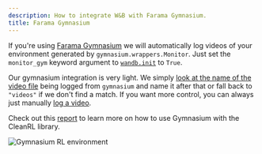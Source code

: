 ```yaml
---
description: How to integrate W&B with Farama Gymnasium.
title: Farama Gymnasium
---
```


If you're using [Farama Gymnasium](https://gymnasium.farama.org/#) we will automatically log videos of your environment generated by `gymnasium.wrappers.Monitor`. Just set the `monitor_gym` keyword argument to [`wandb.init`](/models/ref/python/functions/init) to `True`.

Our gymnasium integration is very light. We simply [look at the name of the video file](https://github.com/wandb/wandb/blob/c5fe3d56b155655980611d32ef09df35cd336872/wandb/integration/gym/__init__.py#LL69C67-L69C67) being logged from `gymnasium` and name it after that or fall back to `"videos"` if we don't find a match. If you want more control, you can always just manually [log a video](/models/track/log/media/).

Check out this [report](https://wandb.ai/raph-test/cleanrltest/reports/Mario-Bros-but-with-AI-Gymnasium-and-CleanRL---Vmlldzo0NTcxNTcw) to learn more on how to use Gymnasium with the CleanRL library. 

<Frame>
    <img src="/images/integrations/gymnasium.png" alt="Gymnasium RL environment"  />
</Frame>